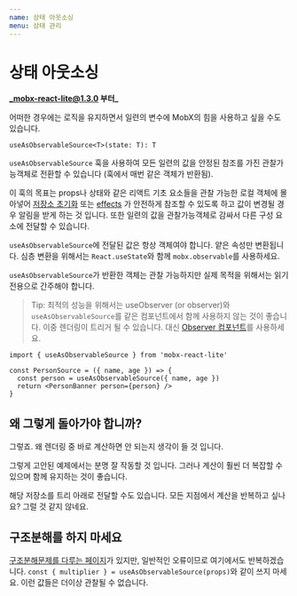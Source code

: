 ```yaml
---
name: 상태 아웃소싱
menu: 상태 관리
---
```


# 상태 아웃소싱

**_mobx-react-lite@1.3.0 부터_**

어떠한 경우에는 로직을 유지하면서 일련의 변수에 MobX의 힘을 사용하고 싶을 수도 있습니다.

```
useAsObservableSource<T>(state: T): T
```

`useAsObservableSource` 훅을 사용하여 모든 일련의 값을 안정된 참조를 가진 관찰가능객체로 전환할 수 있습니다 (훅에서 매번 같은 객체가 반환됨).

이 훅의 목표는 props나 상태와 같은 리액트 기초 요소들을 관찰 가능한 로컬 객체에 몰아넣어 [저장소 초기화](/state-local) 또는 [effects](/recipes-effects) 가 안전하게 참조할 수 있도록 하고 값이 변경될 경우 알림을 받게 하는 것 입니다. 또한 일련의 값을 관찰가능객체로 감싸서 다른 구성 요소에 전달할 수 있습니다.

`useAsObservableSource`에 전달된 값은 항상 객체여야 합니다. 얕은 속성만 변환됩니다. 심층 변환을 위해서는 `React.useState`와 함께 `mobx.observable`를 사용하세요.

`useAsObservableSource`가 반환한 객체는 관찰 가능하지만 실제 목적을 위해서는 읽기 전용으로 간주해야 합니다.

> Tip: 최적의 성능을 위해서는 useObserver (or observer)와 `useAsObservableSource`를 같은 컴포넌트에서 함께 사용하지 않는 것이 좋습니다. 이중 렌더링이 트리거 될 수 있습니다. 대신 [Observer 컴포넌트](/observer-component)를 사용하세요.

```tsx
import { useAsObservableSource } from 'mobx-react-lite'

const PersonSource = ({ name, age }) => {
  const person = useAsObservableSource({ name, age })
  return <PersonBanner person={person} />
}
```

## 왜 그렇게 돌아가야 합니까?

그렇죠. 왜 렌더링 중 바로 계산하면 안 되는지 생각이 들 것 입니다.

그렇게 고안된 예제에서는 분명 잘 작동할 것 입니다. 그러나 계산이 훨씬 더 복잡할 수 있으며 함께 유지하는 것이 좋습니다.

해당 저장소를 트리 아래로 전달할 수도 있습니다. 모든 지점에서 계산을 반복하고 싶나요? 그럴 것 같지 않네요.

## 구조분해를 하지 마세요

[구조분해문제를 다루는 페이지](/state-destruct)가 있지만, 일반적인 오류이므로 여기에서도 반복하겠습니다. `const { multiplier } = useAsObservableSource(props)`와 같이 쓰지 마세요. 이런 값들은 더이상 관찰될 수 없습니다.

